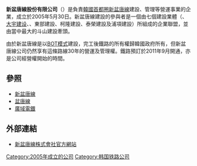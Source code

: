 {{Infobox Company
| company_name = 新盆唐線股份有限公司
| company_name_en = Shinbundang Railroad Corporation
| type = [[股份有限公司|股份有限公司]]（未上市）
| foundation = 2005年5月30日
| location = {{KOR}}[[京畿道|京畿道]][[城南市|城南市]][[盆唐區|盆唐區]]{{link-ko|大旺板橋路|대왕판교로}}606番街33
| key_people = 執行長：인장환
| industry = [[鐵路運輸|鐵路運輸]]
| capital = [[韓圓|₩]] 2,061亿（2009）
| major_shareholder = {{List collapsed|{{link-ko|斗山建設|두산건설}}（29.03%）<br>韓國人專業2號投融資公司（17.50%）<br>[[韩国产业银行|韩国产业银行]]（10.98%）<br>{{link-ko|大林產業|대림산업}}（9.71%）<br>[[大宇建设|大宇建设]]（9.71%）<br>東部建設（4.85%）<br>可隆全球公司（4.85%）<br>泰榮建設（4.85%）<br>浦項建設（4.85%）<br>農協銀行（3.67%）}}
| website = {{url|http://www.shinbundang.co.kr}}
| assets = {{Increase}} [[韓圓|₩]] 4,936亿（2009）
| num_employees = 10（2020.12）
| native_name = 신분당선 주식회사
| native_name_lang = ko
}}
'''新盆唐線股份有限公司'''（{{kor|諺=신분당선주식회사|漢=新盆唐線株式會社|羅=Sinbundangseon Jusikhoesa|f=y}}）是負責[[首都圈_(韓國)|韓國首都圈]][[新盆唐線|新盆唐線]]建設、管理等營運事業的企業，成立於2005年5月30日。新盆唐線建設的參與者是一個由七個建設業體（{{Link-ko|斗山建設|두산건설}}、[[大宇建设|大宇建设]]、{{Link-ko|大林產業|대림산업}}、東部建設、柯隆建設、泰榮建設及浦項建設）所組成的企業聯盟，並由當中最大的斗山建設牽頭。

由於新盆唐線是以[[BOT模式|BOT模式]]建設，完工後鐵路的所有權歸韓國政府所有，但新盆唐線公司仍然享有這條路線30年的營運及管理權。鐵路預訂於2011年9月開通，亦是公司經營權開始的時間。

== 參照 ==
* [[新盆唐線|新盆唐線]]
* [[盆唐線|盆唐線]]
* [[廣域電鐵|廣域電鐵]] 
== 外部連結==
* [http://www.shinbundang.co.kr/index.jsp 新盆唐線株式會社官方網站] {{Wayback|url=http://www.shinbundang.co.kr/index.jsp |date=20120510190331 }}{{ko}}{{en}}
{{大韓民國鐵道企業}}
[[Category:2005年成立的公司|Category:2005年成立的公司]]
[[Category:韩国铁路公司|Category:韩国铁路公司]]